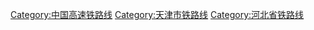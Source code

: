 [[Category:中国高速铁路线|Category:中国高速铁路线]]
[[Category:天津市铁路线|Category:天津市铁路线]]
[[Category:河北省铁路线|Category:河北省铁路线]]